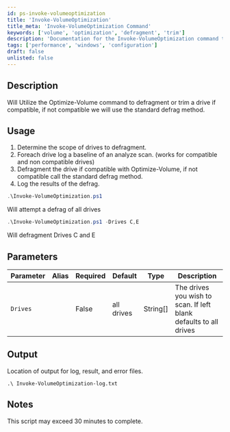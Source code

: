 ```yaml
---
id: ps-invoke-volumeoptimization
title: 'Invoke-VolumeOptimization'
title_meta: 'Invoke-VolumeOptimization Command'
keywords: ['volume', 'optimization', 'defragment', 'trim']
description: 'Documentation for the Invoke-VolumeOptimization command to defragment or trim a drive using the Optimize-Volume command or standard defrag method.'
tags: ['performance', 'windows', 'configuration']
draft: false
unlisted: false
---
```

## Description
Will Utilize the Optimize-Volume command to defragment or trim a drive if compatible, if not compatible we will use the standard defrag method.

## Usage
1. Determine the scope of drives to defragment.
2. Foreach drive log a baseline of an analyze scan. (works for compatible and non compatible drives)
3. Defragment the drive if compatible with Optimize-Volume, if not compatible call the standard defrag method.
4. Log the results of the defrag.



```powershell
.\Invoke-VolumeOptimization.ps1
```
Will attempt a defrag of all drives

```powershell
.\Invoke-VolumeOptimization.ps1 -Drives C,E
```
Will defragment Drives C and E


## Parameters
| Parameter         | Alias | Required  | Default   | Type      | Description                               |
| ----------------- | ----- | --------- | --------- | --------- | ----------------------------------------- |
| `Drives`          |       | False     | all drives| String[]  |  The drives you wish to scan.  If left blank defaults to all drives                                         |


## Output
Location of output for log, result, and error files.

    .\ Invoke-VolumeOptimization-log.txt

## Notes
This script may exceed 30 minutes to complete.









